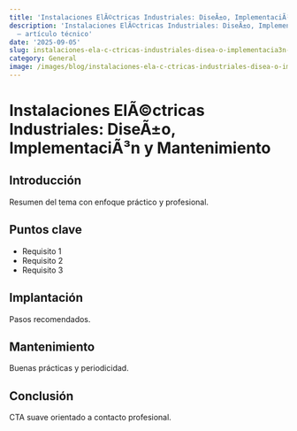 ```yaml
---
title: 'Instalaciones ElÃ©ctricas Industriales: DiseÃ±o, ImplementaciÃ³n y Mantenimiento'
description: 'Instalaciones ElÃ©ctricas Industriales: DiseÃ±o, ImplementaciÃ³n y Mantenimiento
  — artículo técnico'
date: '2025-09-05'
slug: instalaciones-ela-c-ctricas-industriales-disea-o-implementacia3n-y-mantenimiento
category: General
image: /images/blog/instalaciones-ela-c-ctricas-industriales-disea-o-implementacia3n-y-mantenimiento/instalaciones-ela-c-ctricas-industriales-disea-o-implementacia3n-y-mantenimiento-hero-001.webp
---
```


# Instalaciones ElÃ©ctricas Industriales: DiseÃ±o, ImplementaciÃ³n y Mantenimiento

## Introducción

Resumen del tema con enfoque práctico y profesional.

## Puntos clave

- Requisito 1
- Requisito 2
- Requisito 3

## Implantación

Pasos recomendados.

## Mantenimiento

Buenas prácticas y periodicidad.

## Conclusión

CTA suave orientado a contacto profesional.
